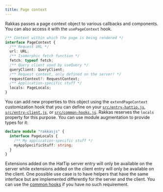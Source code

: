 ```yaml
---
title: Page context
---
```


Rakkas passes a page context object to various callbacks and components. You can also access it with the `usePageContext` hook.

```ts
/** Context within which the page is being rendered */
interface PageContext {
  /** Request URL */
  url: URL;
  /** Isomorphic fetch function */
  fetch: typeof fetch;
  /** Query client used by useQuery */
  queryClient: QueryClient;
  /** Request context, only defined on the server! */
  requestContext?: RequestContext;
  /** Application-specific stuff */
  locals: PageLocals;
}
```

You can add new properties to this object using the `extendPageContext` customization hook that you can define on your [`src/entry-hattip.js`](/guide/hattip-entry), [`src/entry-client.js`](/guide/client-entry), or [`src/common-hooks.js`](/guide/common-hooks). Rakkas reserves the `locals` property for this purpose. You can use module augmentation to provide types for it:

```ts
declare module "rakkasjs" {
  interface PageLocals {
    /** My application-specific stuff */
    myAppSpecificStuff: string;
  }
}
```

Extensions added on the HatTip server entry will only be available on the server while extensions added on the client entry will only be available on the client. One possible use case is to have helpers that have the same interface but are implemented differently for the server and the client. You can use the [common hooks](/guide/common-hooks) if you have no such requirement.
